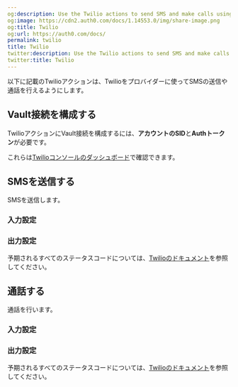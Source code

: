 ```yaml
---
og:description: Use the Twilio actions to send SMS and make calls using Twilio.
og:image: https://cdn2.auth0.com/docs/1.14553.0/img/share-image.png
og:title: Twilio
og:url: https://auth0.com/docs/
permalink: twilio
title: Twilio
twitter:description: Use the Twilio actions to send SMS and make calls using Twilio.
twitter:title: Twilio
---
```


以下に記載のTwilioアクションは、Twilioをプロバイダーに使ってSMSの送信や通話を行えるようにします。

## Vault接続を構成する

TwilioアクションにVault接続を構成するには、**アカウントのSID**と**Authトークン**が必要です。

これらは[Twilioコンソールのダッシュボード](https://console.twilio.com/)で確認できます。

## SMSを送信する

SMSを送信します。

### 入力設定



### 出力設定

予期されるすべてのステータスコードについては、[Twilioのドキュメント](https://www.twilio.com/docs/messaging/api/message-resource#message-status-values)を参照してください。

## 通話する

通話を行います。

### 入力設定



### 出力設定

予期されるすべてのステータスコードについては、[Twilioのドキュメント](https://www.twilio.com/docs/voice/twiml)を参照してください。